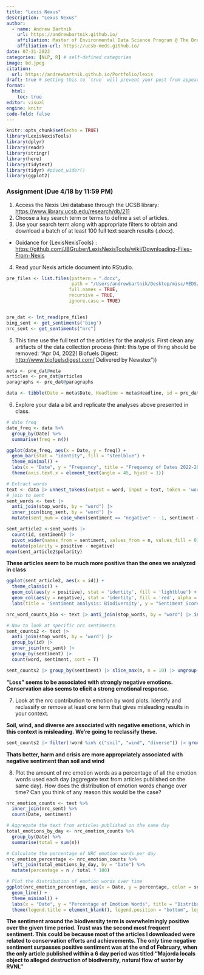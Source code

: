 ```yaml
---
title: "Lexis Nexus"
description: "Lexus Nexus"
author:
  - name: Andrew Bartnik
    url: https://andrewbartnik.github.io/
    affiliation: Master of Environmental Data Science Program @ The Bren School (UCSB)
    affiliation-url: https://ucsb-meds.github.io/ 
date: 07-31-2023
categories: [NLP, R] # self-defined categories
image: bd.jpeg
citation: 
  url: https://andrewbartnik.github.io/Portfolio/lexis
draft: true # setting this to `true` will prevent your post from appearing on your listing page until you're ready!
format: 
  html: 
    toc: true
editor: visual
engine: knitr
code-fold: false
---
```


```r
knitr::opts_chunk$set(echo = TRUE)
library(LexisNexisTools)
library(dplyr)
library(readr)
library(stringr)
library(here)
library(tidytext)
library(tidyr) #pivot_wider()
library(ggplot2)
```

### Assignment (Due 4/18 by 11:59 PM)

1.  Access the Nexis Uni database through the UCSB library: <https://www.library.ucsb.edu/research/db/211>
2.  Choose a key search term or terms to define a set of articles.
3.  Use your search term along with appropriate filters to obtain and download a batch of at least 100 full text search results (.docx).

-   Guidance for {LexisNexisTools} : <https://github.com/JBGruber/LexisNexisTools/wiki/Downloading-Files-From-Nexis>

4.  Read your Nexis article document into RStudio.
```r

pre_files <- list.files(pattern = ".docx", 
                        path = "/Users/andrewbartnik/Desktop/misc/MEDS/Spring/text/text_analysis/data/lab2/files2",
                       full.names = TRUE, 
                       recursive = TRUE, 
                       ignore.case = TRUE)


pre_dat <- lnt_read(pre_files)
bing_sent <- get_sentiments('bing')
nrc_sent <- get_sentiments("nrc")
```



5.  This time use the full text of the articles for the analysis. First clean any artifacts of the data collection process (hint: this type of thing should be removed: "Apr 04, 2022( Biofuels Digest: <http://www.biofuelsdigest.com/> Delivered by Newstex"))

```r
meta <- pre_dat@meta
articles <- pre_dat@articles
paragraphs <- pre_dat@paragraphs

data <- tibble(Date = meta$Date, Headline = meta$Headline, id = pre_dat@articles$ID, text = pre_dat@articles$Article)
```


6.  Explore your data a bit and replicate the analyses above presented in class.

```r
# date freq
date_freq <- data %>%
  group_by(Date) %>%
  summarise(freq = n())

ggplot(date_freq, aes(x = Date, y = freq)) +
  geom_bar(stat = "identity", fill = "steelblue") +
  theme_minimal() +
  labs(x = "Date", y = "Frequency", title = "Frequency of Dates 2022-2023") +
  theme(axis.text.x = element_text(angle = 45, hjust = 1))
```


```r
# Extract words
text <- data |> unnest_tokens(output = word, input = text, token = 'words')
# join to sent 
sent_words <- text |> 
  anti_join(stop_words, by = "word") |> 
  inner_join(bing_sent, by = 'word') |> 
  mutate(sent_num = case_when(sentiment == "negative" ~ -1, sentiment == "positive" ~ 1))
```

```r
sent_article2 <-sent_words |> 
  count(id, sentiment) |> 
  pivot_wider(names_from = sentiment, values_from = n, values_fill = 0) |> 
  mutate(polarity = positive - negative) 
mean(sent_article2$polarity)
```
**These articles seem to be much more positive than the ones we analyzed in class**
```r
ggplot(sent_article2, aes(x = id)) + 
  theme_classic() + 
  geom_col(aes(y = positive), stat = 'identity', fill = 'lightblue') + 
  geom_col(aes(y = negative), stat = 'identity', fill = 'red', alpha = 0.5) + 
  labs(title = 'Sentiment analysis: Biodiversity', y = "Sentiment Score")
```
```r
nrc_word_counts_bio <- text |> anti_join(stop_words, by = "word") |> inner_join(nrc_sent) |> count(word, sentiment, sort = T) 
```

```r
# Now to look at specific nrc sentiments
sent_counts2 <- text |> 
  anti_join(stop_words, by = 'word') |> 
  group_by(id) |> 
  inner_join(nrc_sent) |> 
  group_by(sentiment) |> 
  count(word, sentiment, sort = T)

sent_counts2 |> group_by(sentiment) |> slice_max(n, n = 10) |> ungroup() |> mutate(word = reorder(word, n)) |> ggplot(aes(x=n, y=word, fill = sentiment)) + geom_col(show.legend = FALSE) + facet_wrap(~sentiment, scales= "free_y") + labs(x = "Contribution to sentiment", y = NULL)
```
**"Loss" seems to be associated with strongly negative emotions. Conservation also seems to elicit a strong emotional response.**

7.  Look at the nrc contribution to emotion by word plots. Identify and reclassify or remove at least one term that gives misleading results in your context.

**Soil, wind, and diverse are associated with negative emotions, which in this context is misleading. We're going to reclassify these.**
```r
sent_counts2 |> filter(!word %in% c("soil", "wind", "diverse")) |> group_by(sentiment) |> slice_max(n, n = 10) |> ungroup() |> mutate(word = reorder(word, n)) |> ggplot(aes(x=n, y=word, fill = sentiment)) + geom_col(show.legend = FALSE) + facet_wrap(~sentiment, scales= "free_y") + labs(x = "Contribution to sentiment", y = NULL)
```
**Thats better, harm and crisis are more appropriately associated with negative sentiment than soil and wind**

8.  Plot the amount of nrc emotion words as a percentage of all the emotion words used each day (aggregate text from articles published on the same day). How does the distribution of emotion words change over time? Can you think of any reason this would be the case?

```r

nrc_emotion_counts <- text %>%
  inner_join(nrc_sent) %>%
  count(Date, sentiment)

# Aggregate the text from articles published on the same day
total_emotions_by_day <- nrc_emotion_counts %>%
  group_by(Date) %>%
  summarise(total = sum(n))

# Calculate the percentage of NRC emotion words per day
nrc_emotion_percentage <- nrc_emotion_counts %>%
  left_join(total_emotions_by_day, by = "Date") %>%
  mutate(percentage = n / total * 100)

# Plot the distribution of emotion words over time
ggplot(nrc_emotion_percentage, aes(x = Date, y = percentage, color = sentiment)) +
  geom_line() +
  theme_minimal() +
  labs(x = "Date", y = "Percentage of Emotion Words", title = "Distribution of Emotion Words Over Time") +
  theme(legend.title = element_blank(), legend.position = "bottom", legend.box = "horizontal")

```
**The sentiment around the biodiversity term is overwhelmingly positive over the given time period. Trust was the second most frequent sentiment. This could be because most of the articles I downloaded were related to conservation efforts and achievements. The only time negative sentiment surpasses positive sentiment was at the end of February, when the only article published within a 6 day period was titled "Majorda locals object to alleged destruction of biodiversity, natural flow of water by RVNL"**



